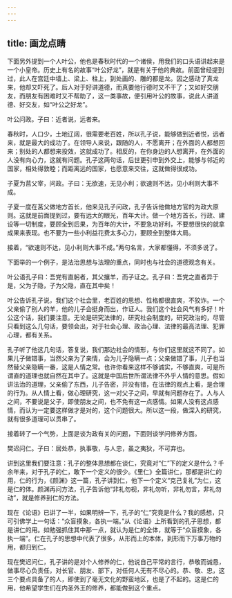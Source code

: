 ```yaml
---
---
---
```

title: 画龙点睛
---




下面另外提到一个人叶公，他也是春秋时代的一个诸侯，用我们的口头语讲起来是一个小皇帝。历史上有名的故事“叶公好龙”，就是有关于他的典故。前面曾经提到过，此人在宫廷中墙上、梁上、柱上，到处画的、雕的都是龙。因之感动了真龙来，他却又吓死了。后人对于好讲道德，而真要他行德时又不干了；又如好交朋友，而朋友有困难时又不帮助了，这一类事故，便引用叶公的故事，说此人讲道德、好交友，如“叶公之好龙”。

叶公问政。子曰：近者说，远者来。

春秋时，人口少，土地辽阔，很需要老百姓，所以孔子说，能够做到近者悦，远者来，就是最大的成功了。在领导人来说，跟随的人，不愿离开；在外面的人都想回来；别处的人都想来投效，这就成功了。相反的，在你身边的人想离开，在外面的人没有向心力，这就有问题。孔子这两句话，后世更引申到外交上，能够与邻近的国家，相处得敦睦；而距离远的国家，也愿意来交往，这就做得很成功。

子夏为莒父宰，问政。子曰：无欲速，无见小利；欲速则不达，见小利则大事不成。

子夏一度在莒父做地方首长，他来见孔子问政，孔子告诉他做地方官的为政大原则。这就是前面提到过，要有远大的眼光，百年大计。做一个地方首长，行政、建设等一切制度，要顾全到后果，为百年的大计，不要急功好利，不要想很快的就拿成果来表现。也不要为一些小利益花费太多心力，要顾全到整体大局。

接着，“欲速则不达，见小利则大事不成。”两句名言，大家都懂得，不须多说了。

下面举的一个例子，是法治思想与法理的重点，同时也与社会的道德观念有关。

叶公语孔子曰：吾党有直躬者，其父攘羊，而子证之。孔子曰：吾党之直者异于是，父为子隐，子为父隐，直在其中矣！

叶公告诉孔子说，我们这个社会里，老百姓的思想、性格都很直爽，不狡诈。一个父亲偷了别人的羊，他的儿子会挺身而出，作证人。我们这个社会风气有多好！叶公这个话，我们要注意。无论是研究法律的，研究社会制度的，研究政治的，尽管只看到这么几句话，要领会出，对于社会心理、政治心理、法律的最高法理、犯罪心理，都有关系。

孔子听了他这几句话，答复说，我们那边社会的情形，与你们这里就这不同了。如果儿子做错事，当然父亲为了亲情，会为儿子隐瞒一点；父亲做错了事，儿子也当然替父亲隐瞒一番，这是人情之常。也许你看来这样不够诚实，不够直爽，可是所谓直的道理也就自然在其中了。这就是中国后世所谓法律不外乎人情的意思。假如讲法治的道理，父亲偷了东西，儿子告密，并没有错，在法律的观点上看，是合理的行为。从人情上看，做心理研究，这一对父子之间，早就有问题存在了。人与人之间，不要说是父子，即使朋友之间，也不免有这一点感情。如果人没有这点感情，而认为一定要这样做才是对的，这个问题很大。所以这一段，做深入的研究，就有很多道理可以贯串了。

接着转了一个气势，上面是谈为政有关的问题，下面则谈学问修养方面。

樊迟问仁。子曰：居处恭，执事敬，与人忠，虽之夷狄，不可弃也。

讲到这里我们要注意：孔子的整体思想都在谈仁，究竟对“仁”下的定义是什么？千余年来，对于孔子的仁，敢下一个定义的很少。《里仁》全篇讲仁，那都是讲仁的用，仁的行为，《颜渊》这一篇，孔子讲到仁，他下一个定义“克己复礼”为仁，这是仁的体。颜渊再问方法，孔子告诉他“非礼勿视，非礼勿听，非礼勿言，非礼勿动”，就是修养到仁的方法。

现在《论语》已讲了一半，如果明辨一下，孔子的“仁”究竟是什么？我的感想，只可引佛学上一句话：“众盲摸象，各执一端。”从《论语》上所看到的孔子思想，都是讲仁的用。如勉强抓住其中那一点，就认为是仁的全体，就等于“众盲摸象，各执一端”。仁在孔子的思想中代表了很多，从形而上的本体，到形而下万事万物的用，都归到仁。

现在樊迟问仁，孔子讲的是对个人修养的仁，他说自己平常的言行，恭敬而诚恳，做事尽心负责任，对长官、朋友、部下，对任何人无有不尽心的。恭、敬、忠，这三个要点具备了的人，即使到了毫无文化的野蛮地区，也是了不起的。这是仁的用，他希望学生们在内圣外王的修养，都能做到这个重点。